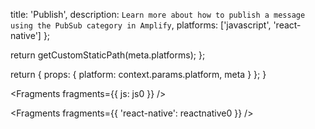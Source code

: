 
  title: 'Publish',
  description: `Learn more about how to publish a message using the PubSub category in Amplify`,
  platforms: ['javascript', 'react-native']
};

  return getCustomStaticPath(meta.platforms);
};

  return {
    props: {
      platform: context.params.platform,
      meta
    }
  };
}


<Fragments fragments={{ js: js0 }} />


<Fragments fragments={{ 'react-native': reactnative0 }} />
